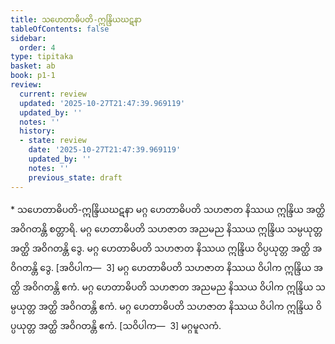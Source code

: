 ```yaml
---
title: သဟေတာဓိပတိ-ဣန္ဒြိယဃဋနာ
tableOfContents: false
sidebar:
  order: 4
type: tipitaka
basket: ab
book: p1-1
review:
  current: review
  updated: '2025-10-27T21:47:39.969119'
  updated_by: ''
  notes: ''
  history:
  - state: review
    date: '2025-10-27T21:47:39.969119'
    updated_by: ''
    notes: ''
    previous_state: draft
---
```



<ReviewStatus review={frontmatter.review} showDetails={true} />

<HypothesisAnnotation frontmatter={frontmatter} />

<DynamicBreadcrumb />

<Paragraph type="center" book="p1-1">
* သဟေတာဓိပတိ-ဣန္ဒြိယဃဋနာ
</Paragraph>

<Division number="372" book="p1-1" e="ch" v="36" p="121">

<Paragraph number="1127" book="p1-1">
မဂ္ဂ ဟေတာဓိပတိ သဟဇာတ နိဿယ ဣန္ဒြိယ အတ္ထိ အဝိဂတန္တိ စတ္တာရိ. မဂ္ဂ ဟေတာဓိပတိ သဟဇာတ အညမည နိဿယ ဣန္ဒြိယ သမ္ပယုတ္တ အတ္ထိ အဝိဂတန္တိ ဒွေ. မဂ္ဂ ဟေတာဓိပတိ သဟဇာတ နိဿယ ဣန္ဒြိယ ဝိပ္ပယုတ္တ အတ္ထိ အဝိဂတန္တိ ဒွေ. [အဝိပါက—  3]
</Paragraph>

<Paragraph number="1128" book="p1-1">
မဂ္ဂ ဟေတာဓိပတိ သဟဇာတ နိဿယ ဝိပါက ဣန္ဒြိယ အတ္ထိ အဝိဂတန္တိ ဧကံ. မဂ္ဂ ဟေတာဓိပတိ သဟဇာတ အညမည နိဿယ ဝိပါက ဣန္ဒြိယ သမ္ပယုတ္တ အတ္ထိ အဝိဂတန္တိ ဧကံ. မဂ္ဂ ဟေတာဓိပတိ သဟဇာတ နိဿယ ဝိပါက ဣန္ဒြိယ ဝိပ္ပယုတ္တ အတ္ထိ အဝိဂတန္တိ ဧကံ. [သဝိပါက—  3]

</Paragraph>
</Division>

<Paragraph number="1129" type="center" book="p1-1">
မဂ္ဂမူလကံ.
</Paragraph>